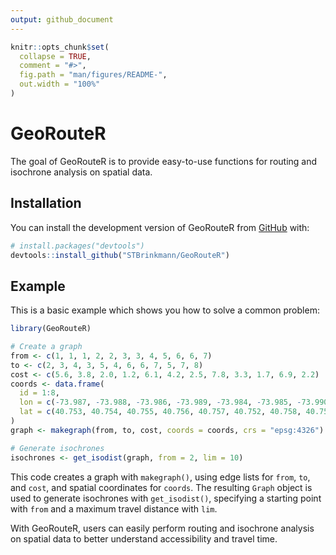 ```yaml
---
output: github_document
---
```


<!-- README.md is generated from README.Rmd. Please edit that file -->

```r
knitr::opts_chunk$set(
  collapse = TRUE,
  comment = "#>",
  fig.path = "man/figures/README-",
  out.width = "100%"
)
```

# GeoRouteR

<!-- badges: start -->
<!-- badges: end -->

The goal of GeoRouteR is to provide easy-to-use functions for routing and isochrone analysis on spatial data.

## Installation

You can install the development version of GeoRouteR from [GitHub](https://github.com/) with:

``` r
# install.packages("devtools")
devtools::install_github("STBrinkmann/GeoRouteR")
```

## Example

This is a basic example which shows you how to solve a common problem:

```r
library(GeoRouteR)

# Create a graph
from <- c(1, 1, 1, 2, 2, 3, 3, 4, 5, 6, 6, 7)
to <- c(2, 3, 4, 3, 5, 4, 6, 6, 7, 5, 7, 8)
cost <- c(5.6, 3.8, 2.0, 1.2, 6.1, 4.2, 2.5, 7.8, 3.3, 1.7, 6.9, 2.2)
coords <- data.frame(
  id = 1:8,
  lon = c(-73.987, -73.988, -73.986, -73.989, -73.984, -73.985, -73.990, -73.983),
  lat = c(40.753, 40.754, 40.755, 40.756, 40.757, 40.752, 40.758, 40.751)
)
graph <- makegraph(from, to, cost, coords = coords, crs = "epsg:4326")

# Generate isochrones
isochrones <- get_isodist(graph, from = 2, lim = 10)
```

This code creates a graph with `makegraph()`, using edge lists for `from`, `to`, and `cost`, and spatial coordinates for `coords`. The resulting `Graph` object is used to generate isochrones with `get_isodist()`, specifying a starting point with `from` and a maximum travel distance with `lim`.

With GeoRouteR, users can easily perform routing and isochrone analysis on spatial data to better understand accessibility and travel time.

